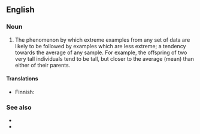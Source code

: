 ==English==

===Noun===
{{en-noun|regressions to the mean}}

# {{lb|en|statistics}} The phenomenon by which extreme examples from any set of data are likely to be followed by examples which are less extreme; a tendency towards the average of any sample. For example, the offspring of two very tall individuals tend to be tall, but closer to the average (mean) than either of their parents.

====Translations====
{{trans-top|statistical phenomenon}}
* Finnish: {{t|fi|regressio kohti keskiarvoa}}
{{trans-mid}}
{{trans-bottom}}

===See also===
* {{l|en|linear regression}}
* {{l|en|regression line}}
